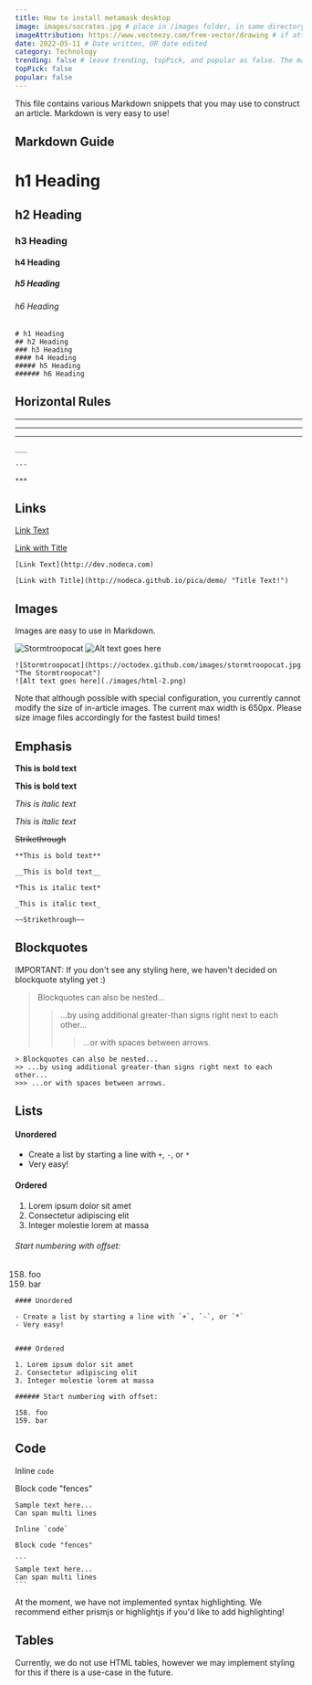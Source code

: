 ```yaml
---
title: How to install metamask desktop
image: images/socrates.jpg # place in /images folder, in same directory
imageAttribution: https://www.vecteezy.com/free-vector/drawing # if attribution needed, put link to source
date: 2022-05-11 # Date written, OR date edited
category: Technology
trending: false # leave trending, topPick, and popular as false. The maintainers typically decide this :)
topPick: false
popular: false
---
```


This file contains various Markdown snippets that you may use to construct an article. Markdown is very easy to use!

## Markdown Guide

# h1 Heading

## h2 Heading

### h3 Heading

#### h4 Heading

##### h5 Heading

###### h6 Heading

```
# h1 Heading
## h2 Heading
### h3 Heading
#### h4 Heading
##### h5 Heading
###### h6 Heading
```

## Horizontal Rules

---

---

---

```
___

---

***
```

## Links

[Link Text](http://dev.nodeca.com)

[Link with Title](http://nodeca.github.io/pica/demo/ 'Title Text!')

```
[Link Text](http://dev.nodeca.com)

[Link with Title](http://nodeca.github.io/pica/demo/ "Title Text!")
```

## Images

Images are easy to use in Markdown.

![Stormtroopocat](https://octodex.github.com/images/stormtroopocat.jpg 'The Stormtroopocat')
![Alt text goes here](./images/html-2.png)

```
![Stormtroopocat](https://octodex.github.com/images/stormtroopocat.jpg "The Stormtroopocat")
![Alt text goes here](./images/html-2.png)

```

Note that although possible with special configuration, you currently cannot modify the size of in-article images. The current max width is 650px. Please size image files accordingly for the fastest build times!

## Emphasis

**This is bold text**

**This is bold text**

_This is italic text_

_This is italic text_

~~Strikethrough~~

```
**This is bold text**

__This is bold text__

*This is italic text*

_This is italic text_

~~Strikethrough~~
```

## Blockquotes

IMPORTANT: If you don't see any styling here, we haven't decided on blockquote styling yet :)

> Blockquotes can also be nested...
>
> > ...by using additional greater-than signs right next to each other...
> >
> > > ...or with spaces between arrows.

```
> Blockquotes can also be nested...
>> ...by using additional greater-than signs right next to each other...
>>> ...or with spaces between arrows.
```

## Lists

#### Unordered

- Create a list by starting a line with `+`, `-`, or `*`
- Very easy!

#### Ordered

1. Lorem ipsum dolor sit amet
2. Consectetur adipiscing elit
3. Integer molestie lorem at massa

###### Start numbering with offset:

158. foo
159. bar

```
#### Unordered

- Create a list by starting a line with `+`, `-`, or `*`
- Very easy!


#### Ordered

1. Lorem ipsum dolor sit amet
2. Consectetur adipiscing elit
3. Integer molestie lorem at massa

###### Start numbering with offset:

158. foo
159. bar
```

## Code

Inline `code`

Block code "fences"

```
Sample text here...
Can span multi lines
```

````
Inline `code`

Block code "fences"

```
Sample text here...
Can span multi lines
```
````

At the moment, we have not implemented syntax highlighting. We recommend either prismjs or highlightjs if you'd like to add highlighting!

## Tables

Currently, we do not use HTML tables, however we may implement styling for this if there is a use-case in the future.
